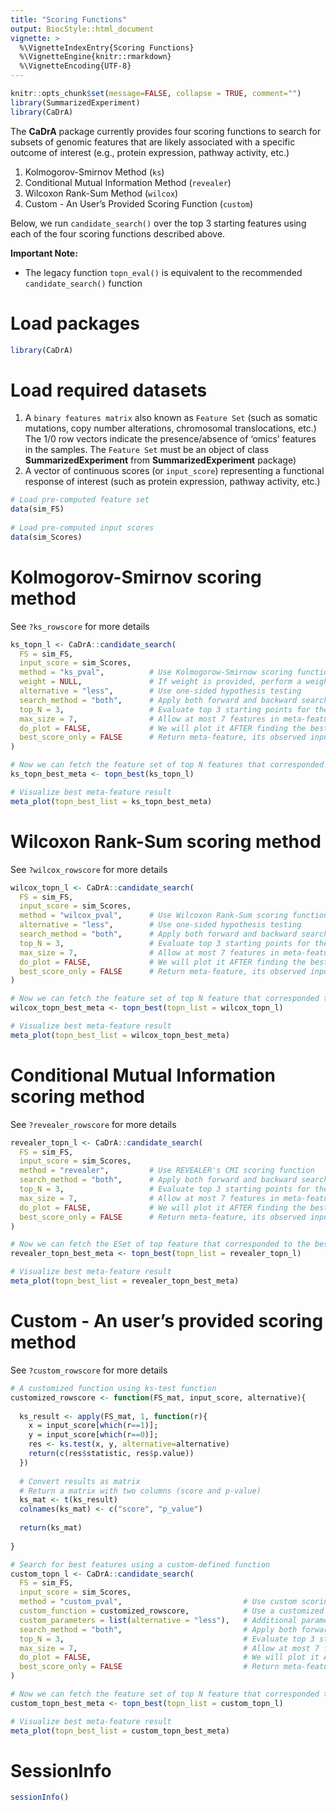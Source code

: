 ```yaml
---
title: "Scoring Functions"
output: BiocStyle::html_document
vignette: >
  %\VignetteIndexEntry{Scoring Functions}
  %\VignetteEngine{knitr::rmarkdown}
  %\VignetteEncoding{UTF-8}
---
```


```r
knitr::opts_chunk$set(message=FALSE, collapse = TRUE, comment="")
library(SummarizedExperiment)
library(CaDrA)
```

The **CaDrA** package currently provides four scoring functions to search for subsets of genomic features that are likely associated with a specific outcome of interest (e.g., protein expression, pathway activity, etc.)

1. Kolmogorov-Smirnov Method (`ks`)
2. Conditional Mutual Information Method (`revealer`)
3. Wilcoxon Rank-Sum Method (`wilcox`)
4. Custom - An User's Provided Scoring Function (`custom`)

Below, we run `candidate_search()` over the top 3 starting features using each of the four scoring functions described above.

**Important Note:**

- The legacy function `topn_eval()` is equivalent to the recommended `candidate_search()` function

# Load packages

```r
library(CaDrA)
```

# Load required datasets

1. A `binary features matrix` also known as `Feature Set` (such as somatic mutations, copy number alterations, chromosomal translocations, etc.) The 1/0 row vectors indicate the presence/absence of ‘omics’ features in the samples. The `Feature Set` must be an object of class **SummarizedExperiment** from **SummarizedExperiment** package) 
2. A vector of continuous scores (or `input_score`) representing a functional response of interest (such as protein expression, pathway activity, etc.)

```r

# Load pre-computed feature set
data(sim_FS)
 
# Load pre-computed input scores
data(sim_Scores)

```

# Kolmogorov-Smirnov scoring method 

See `?ks_rowscore` for more details

```r

ks_topn_l <- CaDrA::candidate_search(
  FS = sim_FS,
  input_score = sim_Scores,
  method = "ks_pval",          # Use Kolmogorow-Smirnow scoring function 
  weight = NULL,               # If weight is provided, perform a weighted-KS test
  alternative = "less",        # Use one-sided hypothesis testing
  search_method = "both",      # Apply both forward and backward search
  top_N = 3,                   # Evaluate top 3 starting points for the search
  max_size = 7,                # Allow at most 7 features in meta-feature matrix
  do_plot = FALSE,             # We will plot it AFTER finding the best hits
  best_score_only = FALSE      # Return meta-feature, its observed input scores and corresponding best score
)

# Now we can fetch the feature set of top N features that corresponded to the best scores over the top N search
ks_topn_best_meta <- topn_best(ks_topn_l)

# Visualize best meta-feature result
meta_plot(topn_best_list = ks_topn_best_meta)

```

# Wilcoxon Rank-Sum scoring method 

See `?wilcox_rowscore` for more details

```r

wilcox_topn_l <- CaDrA::candidate_search(
  FS = sim_FS,
  input_score = sim_Scores,
  method = "wilcox_pval",      # Use Wilcoxon Rank-Sum scoring function
  alternative = "less",        # Use one-sided hypothesis testing
  search_method = "both",      # Apply both forward and backward search
  top_N = 3,                   # Evaluate top 3 starting points for the search
  max_size = 7,                # Allow at most 7 features in meta-feature matrix
  do_plot = FALSE,             # We will plot it AFTER finding the best hits
  best_score_only = FALSE      # Return meta-feature, its observed input scores and corresponding best score
)

# Now we can fetch the feature set of top N feature that corresponded to the best scores over the top N search
wilcox_topn_best_meta <- topn_best(topn_list = wilcox_topn_l)

# Visualize best meta-feature result
meta_plot(topn_best_list = wilcox_topn_best_meta)

```

# Conditional Mutual Information scoring method 

See `?revealer_rowscore` for more details

```r

revealer_topn_l <- CaDrA::candidate_search(
  FS = sim_FS,
  input_score = sim_Scores,
  method = "revealer",         # Use REVEALER's CMI scoring function
  search_method = "both",      # Apply both forward and backward search
  top_N = 3,                   # Evaluate top 3 starting points for the search
  max_size = 7,                # Allow at most 7 features in meta-feature matrix
  do_plot = FALSE,             # We will plot it AFTER finding the best hits
  best_score_only = FALSE      # Return meta-feature, its observed input scores and corresponding best score
)

# Now we can fetch the ESet of top feature that corresponded to the best scores over the top N search
revealer_topn_best_meta <- topn_best(topn_list = revealer_topn_l)

# Visualize best meta-feature result
meta_plot(topn_best_list = revealer_topn_best_meta)

```

# Custom - An user's provided scoring method

See `?custom_rowscore` for more details

```r

# A customized function using ks-test function
customized_rowscore <- function(FS_mat, input_score, alternative){
  
  ks_result <- apply(FS_mat, 1, function(r){ 
    x = input_score[which(r==1)]; 
    y = input_score[which(r==0)];
    res <- ks.test(x, y, alternative=alternative)
    return(c(res$statistic, res$p.value))
  })
  
  # Convert results as matrix
  # Return a matrix with two columns (score and p-value)
  ks_mat <- t(ks_result)
  colnames(ks_mat) <- c("score", "p_value")
  
  return(ks_mat)
  
}

# Search for best features using a custom-defined function
custom_topn_l <- CaDrA::candidate_search(
  FS = sim_FS,
  input_score = sim_Scores,
  method = "custom_pval",                           # Use custom scoring function
  custom_function = customized_rowscore,            # Use a customized scoring function
  custom_parameters = list(alternative = "less"),   # Additional parameters to pass to custom_function
  search_method = "both",                           # Apply both forward and backward search
  top_N = 3,                                        # Evaluate top 3 starting points for the search
  max_size = 7,                                     # Allow at most 7 features in meta-feature matrix
  do_plot = FALSE,                                  # We will plot it AFTER finding the best hits
  best_score_only = FALSE                           # Return meta-feature, its observed input scores and corresponding best score
)

# Now we can fetch the feature set of top N feature that corresponded to the best scores over the top N search
custom_topn_best_meta <- topn_best(topn_list = custom_topn_l)

# Visualize best meta-feature result
meta_plot(topn_best_list = custom_topn_best_meta)

```

# SessionInfo

```r
sessionInfo()
```


